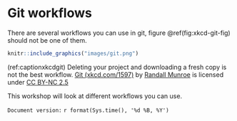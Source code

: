 # Git workflows {#flowing}

There are several workflows you can use in git, figure \@ref(fig:xkcd-git-fig) should not be one of them.

```r
knitr::include_graphics("images/git.png")
```

(ref:captionxkcdgit) Deleting your project and downloading a fresh copy is not the best workflow. [Git (xkcd.com/1597)](https://xkcd.com/1597/) by [Randall Munroe](https://en.wikipedia.org/wiki/Randall_Munroe) is licensed under [CC BY-NC 2.5](https://creativecommons.org/licenses/by-nc/2.5/)

This workshop will look at different workflows you can use.


`Document version:` `r format(Sys.time(), '%d %B, %Y')`
